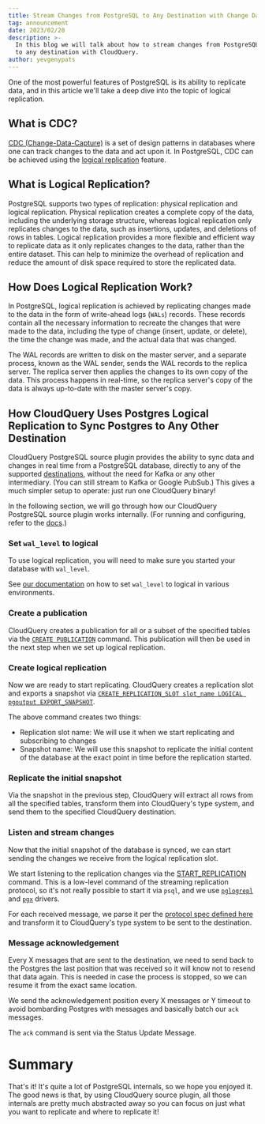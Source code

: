 ```yaml
---
title: Stream Changes from PostgreSQL to Any Destination with Change Data Capture
tag: announcement
date: 2023/02/20
description: >-
  In this blog we will talk about how to stream changes from PostgreSQL
  to any destination with CloudQuery.
author: yevgenypats
---
```



<BlogHeader/>

One of the most powerful features of PostgreSQL is its ability to replicate data, and in this article we'll take a deep dive into the topic of logical replication.

## What is CDC?

[CDC (Change-Data-Capture)](https://en.wikipedia.org/wiki/Change_data_capture) is a set of design patterns in databases where one can track changes to the data and act upon it.
In PostgreSQL, CDC can be achieved using the [logical replication](https://www.postgresql.org/docs/current/logical-replication.html) feature.

## What is Logical Replication?

PostgreSQL supports two types of replication: physical replication and logical replication.
Physical replication creates a complete copy of the data, including the underlying storage structure,
whereas logical replication only replicates changes to the data, such as insertions, updates, and deletions of rows in tables.
Logical replication provides a more flexible and efficient way to replicate data as it only replicates changes to the data,
rather than the entire dataset. This can help to minimize the overhead of replication and reduce the amount of disk space required to store the replicated data.

## How Does Logical Replication Work?

In PostgreSQL, logical replication is achieved by replicating changes made to the data in the form of write-ahead logs (`WALs`) records.
These records contain all the necessary information to recreate the changes that were made to the data,
including the type of change (insert, update, or delete),
the time the change was made, and the actual data that was changed.

The WAL records are written to disk on the master server,
and a separate process, known as the WAL sender, sends the WAL records to the replica server.
The replica server then applies the changes to its own copy of the data.
This process happens in real-time, so the replica server's copy of the data is always up-to-date with the master server's copy.

## How CloudQuery Uses Postgres Logical Replication to Sync Postgres to Any Other Destination

CloudQuery PostgreSQL source plugin provides the ability to sync data and changes in real time from a PostgreSQL database, directly to any
of the supported [destinations](/docs/plugins/destinations/overview), without the need for Kafka or any other intermediary. (You can still stream to Kafka or Google PubSub.)
This gives a much simpler setup to operate: just run one CloudQuery binary!

In the following section, we will go through how our CloudQuery PostgreSQL source plugin works internally. (For running and configuring, refer to the [docs](https://www.cloudquery.io/docs/quickstart).)

### Set `wal_level` to logical

To use logical replication, you will need to make sure you started your database with `wal_level`.

See [our documentation](/docs/plugins/sources/postgresql/cdc) on how to set `wal_level` to logical in various environments.

### Create a publication

CloudQuery creates a publication for all or a subset of the specified tables via the [`CREATE PUBLICATION`](https://www.postgresql.org/docs/current/sql-createpublication.html) command.
This publication will then be used in the next step when we set up logical replication.

### Create logical replication

Now we are ready to start replicating. CloudQuery creates a replication slot and exports a snapshot via [`CREATE_REPLICATION_SLOT slot_name LOGICAL pgoutput EXPORT_SNAPSHOT`](https://www.postgresql.org/docs/current/protocol-replication.html).

The above command creates two things:

- Replication slot name: We will use it when we start replicating and subscribing to changes
- Snapshot name: We will use this snapshot to replicate the initial content of the database at the exact point in time before the replication started.

### Replicate the initial snapshot

Via the snapshot in the previous step, CloudQuery will extract all rows from all the specified tables, transform them into
CloudQuery's type system, and send them to the specified CloudQuery destination.

### Listen and stream changes

Now that the initial snapshot of the database is synced, we can start sending the changes we receive from the logical replication slot.

We start listening to the replication changes via the [START_REPLICATION](https://www.postgresql.org/docs/current/protocol-replication.html) command.
This is a low-level command of the streaming replication protocol, so it's not really possible to start it via
`psql`, and we use [`pglogrepl`](https://github.com/jackc/pglogrepl) and [`pgx`](https://github.com/jackc/pgx) drivers.

For each received message, we parse it per the [protocol spec defined here](https://www.postgresql.org/docs/current/protocol-logical-replication.html#PROTOCOL-LOGICAL-MESSAGES) and transform
it to CloudQuery's type system to be sent to the destination.

### Message acknowledgement

Every X messages that are sent to the destination, we need to send back to the Postgres the last position that was received so
it will know not to resend that data again. This is needed in case the process is stopped, so we can resume it from the exact same location.

We send the acknowledgement position every X messages or Y timeout to avoid bombarding Postgres with messages and basically batch our `ack` messages.

The `ack` command is sent via the Status Update Message.

# Summary

That's it! It's quite a lot of PostgreSQL internals, so we hope you enjoyed it. The good news is that, by using CloudQuery source plugin,
all those internals are pretty much abstracted away so you can focus on just what you want to replicate and where to replicate it!